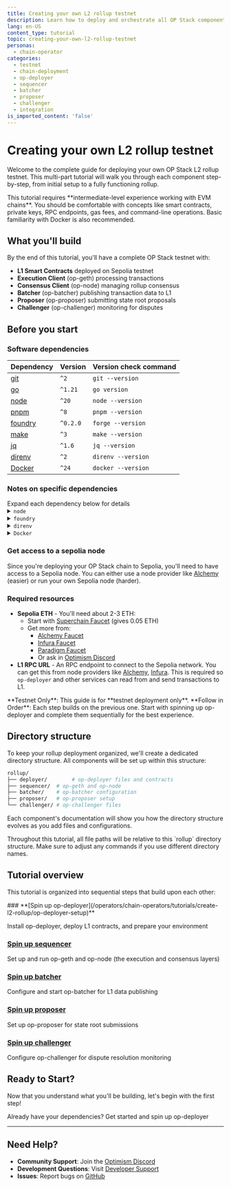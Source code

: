 ```yaml
---
title: Creating your own L2 rollup testnet
description: Learn how to deploy and orchestrate all OP Stack components for a complete testnet deployment.
lang: en-US
content_type: tutorial
topic: creating-your-own-l2-rollup-testnet
personas:
  - chain-operator
categories:
  - testnet
  - chain-deployment
  - op-deployer
  - sequencer
  - batcher
  - proposer
  - challenger
  - integration
is_imported_content: 'false'
---
```



# Creating your own L2 rollup testnet

Welcome to the complete guide for deploying your own OP Stack L2 rollup testnet. This multi-part tutorial will walk you through each component step-by-step, from initial setup to a fully functioning rollup.

<Callout type="info">
  This tutorial requires **intermediate-level experience working with EVM chains**. 
  You should be comfortable with concepts like smart contracts, private keys, RPC endpoints, gas fees, and command-line operations. 
  Basic familiarity with Docker is also recommended.
</Callout>

## What you'll build

By the end of this tutorial, you'll have a complete OP Stack testnet with:

*   **L1 Smart Contracts** deployed on Sepolia testnet
*   **Execution Client** (op-geth) processing transactions
*   **Consensus Client** (op-node) managing rollup consensus
*   **Batcher** (op-batcher) publishing transaction data to L1
*   **Proposer** (op-proposer) submitting state root proposals
*   **Challenger** (op-challenger) monitoring for disputes

## Before you start

### Software dependencies

| Dependency                                                    | Version  | Version check command |
| ------------------------------------------------------------- | -------- | --------------------- |
| [git](https://git-scm.com/)                                   | `^2`     | `git --version`       |
| [go](https://go.dev/)                                         | `^1.21`  | `go version`          |
| [node](https://nodejs.org/en/)                                | `^20`    | `node --version`      |
| [pnpm](https://pnpm.io/installation)                          | `^8`     | `pnpm --version`      |
| [foundry](https://github.com/foundry-rs/foundry#installation) | `^0.2.0` | `forge --version`     |
| [make](https://linux.die.net/man/1/make)                      | `^3`     | `make --version`      |
| [jq](https://github.com/jqlang/jq)                            | `^1.6`   | `jq --version`        |
| [direnv](https://direnv.net)                                  | `^2`     | `direnv --version`    |
| [Docker](https://docs.docker.com/get-docker/)                 | `^24`    | `docker --version`    |

### Notes on specific dependencies

<Callout type="info">
  Expand each dependency below for details
</Callout>

<details>
  <summary><code>node</code></summary>

  We recommend using the latest LTS version of Node.js (currently v20).\
  [`nvm`](https://github.com/nvm-sh/nvm) is a useful tool that can help you manage multiple versions of Node.js on your machine.\
  You may experience unexpected errors on older versions of Node.js.
</details>

<details>
  <summary><code>foundry</code></summary>

  We will use cast to generate wallet addresses in this guide.
</details>

<details>
  <summary><code>direnv</code></summary>

  Parts of this tutorial use [`direnv`](https://direnv.net) as a way of loading environment variables from `.envrc` files into your shell.\
  This means you won't have to manually export environment variables every time you want to use them.\
  `direnv` only ever has access to files that you explicitly allow it to see.

  After [installing `direnv`](https://direnv.net/docs/installation.html), you will need to **make sure that [`direnv` is hooked into your shell](https://direnv.net/docs/hook.html)**.\
  Make sure you've followed [the guide on the `direnv` website](https://direnv.net/docs/hook.html), then **close your terminal and reopen it** so that the changes take effect (or `source` your config file if you know how to do that).

  <Callout>
    Make sure that you have correctly hooked `direnv` into your shell by modifying your shell configuration file (like `~/.bashrc` or `~/.zshrc`).\
    If you haven't edited a config file then you probably haven't configured `direnv` properly (and things might not work later).
  </Callout>
</details>

<details>
  <summary><code>Docker</code></summary>

  Docker is used extensively in this tutorial for running various OP Stack components.\
  Make sure you have both Docker and Docker Compose installed and running on your system.\
  On Linux, you may need to [configure Docker to run without sudo](https://docs.docker.com/engine/install/linux-postinstall/#manage-docker-as-a-non-root-user).

  <Callout>
    If you're using Docker Desktop, ensure it's running before starting the tutorial.\
    You can verify your installation with:

    ```bash
    docker run hello-world
    ```
  </Callout>
</details>

### Get access to a sepolia node

Since you're deploying your OP Stack chain to Sepolia, you'll need to have access to a Sepolia node.
You can either use a node provider like [Alchemy](https://www.alchemy.com/) (easier) or run your own Sepolia node (harder).

### Required resources

*   **Sepolia ETH** - You'll need about 2-3 ETH:
    *   Start with [Superchain Faucet](https://console.optimism.io/faucet) (gives 0.05 ETH)
    *   Get more from:
        *   [Alchemy Faucet](https://sepoliafaucet.com/)
        *   [Infura Faucet](https://www.infura.io/faucet/sepolia)
        *   [Paradigm Faucet](https://faucet.paradigm.xyz/)
        *   Or ask in [Optimism Discord](https://discord.gg/optimism)
*   **L1 RPC URL** - An RPC endpoint to connect to the Sepolia network. You can get this from node providers like [Alchemy](https://www.alchemy.com/), [Infura](https://www.infura.io/). This is required so `op-deployer` and other services can read from and send transactions to L1.

<Callout type="warning">
  **Testnet Only**: This guide is for **testnet deployment only**.
</Callout>

<Callout type="info">
  **Follow in Order**: Each step builds on the previous one. Start with spinning up op-deployer and complete them sequentially for the best experience.
</Callout>

## Directory structure

To keep your rollup deployment organized, we'll create a dedicated directory structure. All components will be set up within this structure:

```bash
rollup/
├── deployer/        # op-deployer files and contracts
├── sequencer/  # op-geth and op-node
├── batcher/    # op-batcher configuration
├── proposer/   # op-proposer setup
└── challenger/ # op-challenger files
```

Each component's documentation will show you how the directory structure evolves as you add files and configurations.

<Callout type="info">
  Throughout this tutorial, all file paths will be relative to this `rollup` directory structure. Make sure to adjust any commands if you use different directory names.
</Callout>

## Tutorial overview

This tutorial is organized into sequential steps that build upon each other:

<Steps>
  ### **[Spin up op-deployer](/operators/chain-operators/tutorials/create-l2-rollup/op-deployer-setup)**

  Install op-deployer, deploy L1 contracts, and prepare your environment

  ### **[Spin up sequencer](/operators/chain-operators/tutorials/create-l2-rollup/op-geth-setup)**

  Set up and run op-geth and op-node (the execution and consensus layers)

  ### **[Spin up batcher](/operators/chain-operators/tutorials/create-l2-rollup/op-batcher-setup)**

  Configure and start op-batcher for L1 data publishing

  ### **[Spin up proposer](/operators/chain-operators/tutorials/create-l2-rollup/op-proposer-setup)**

  Set up op-proposer for state root submissions

  ### **[Spin up challenger](/operators/chain-operators/tutorials/create-l2-rollup/op-challenger-setup)**

  Configure op-challenger for dispute resolution monitoring
</Steps>

## Ready to Start?

Now that you understand what you'll be building, let's begin with the first step!

<Card title="Spin up op-deployer →" href="/operators/chain-operators/tutorials/create-l2-rollup/op-deployer-setup">
  Already have your dependencies? Get started and spin up op-deployer
</Card>

***

## Need Help?

*   **Community Support**: Join the [Optimism Discord](https://discord.gg/optimism)
*   **Development Questions**: Visit [Developer Support](https://github.com/ethereum-optimism/developers/discussions)
*   **Issues**: Report bugs on [GitHub](https://github.com/ethereum-optimism/optimism/issues)
